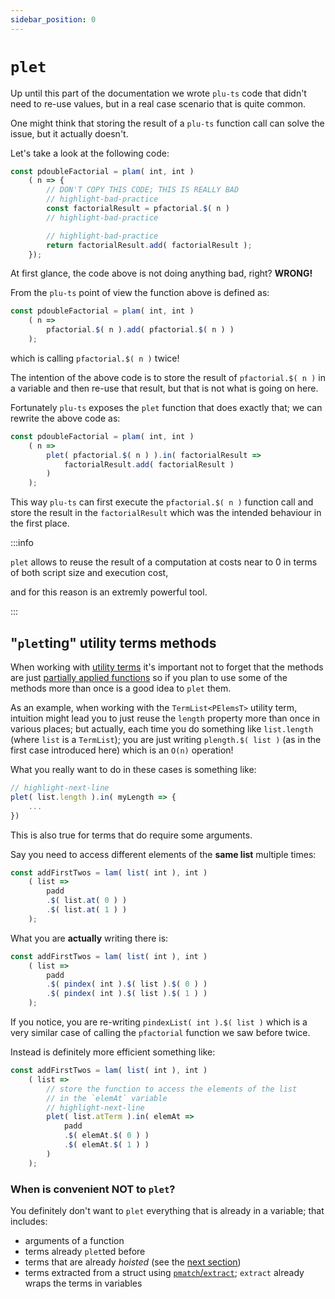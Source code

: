 ```yaml
---
sidebar_position: 0
---
```


# `plet`

Up until this part of the documentation we wrote `plu-ts` code that didn't need to re-use values, but in a real case scenario that is quite common.

One might think that storing the result of a `plu-ts` function call can solve the issue, but it actually doesn't.

Let's take a look at the following code:

```ts
const pdoubleFactorial = plam( int, int )
    ( n => {
        // DON'T COPY THIS CODE; THIS IS REALLY BAD
        // highlight-bad-practice
        const factorialResult = pfactorial.$( n )
        // highlight-bad-practice

        // highlight-bad-practice
        return factorialResult.add( factorialResult );
    });
```
At first glance, the code above is not doing anything bad, right? **WRONG!**

From the `plu-ts` point of view the function above is defined as:

```ts
const pdoubleFactorial = plam( int, int )
    ( n => 
        pfactorial.$( n ).add( pfactorial.$( n ) ) 
    );
```

which is calling `pfactorial.$( n )` twice!

The intention of the above code is to store the result of `pfactorial.$( n )` in a variable and then re-use that result, but that is not what is going on here.

Fortunately `plu-ts` exposes the `plet` function that does exactly that; we can rewrite the above code as:

```ts
const pdoubleFactorial = plam( int, int )
    ( n => 
        plet( pfactorial.$( n ) ).in( factorialResult =>
            factorialResult.add( factorialResult )
        )
    );
```

This way `plu-ts` can first execute the `pfactorial.$( n )` function call and store the result in the `factorialResult` which was the intended behaviour in the first place.

:::info

`plet` allows to reuse the result of a computation at costs near to 0 in terms of both script size and execution cost, 

and for this reason is an extremly powerful tool.

:::

## "`plet`ting" utility terms methods

When working with [utility terms](../language/values/utility_terms.md) it's important not to forget that the methods
are just [partially applied functions](../Values/Functions/partial_function_app) so if you plan to use some of the methods more than once is a good idea to `plet` them.

As an example, when working with the `TermList<PElemsT>` utility term, intuition might lead you to just reuse the `length` property more than once in various places; but actually, each time you do something like `list.length` (where `list` is a `TermList`); you are just writing `plength.$( list )` (as in the first case introduced here) which is an `O(n)` operation!

What you really want to do in these cases is something like:

```ts
// highlight-next-line
plet( list.length ).in( myLength => {
    ...
})
```
This is also true for terms that do require some arguments.

Say you need to access different elements of the **same list** multiple times:
```ts
const addFirstTwos = lam( list( int ), int )
    ( list => 
        padd
        .$( list.at( 0 ) ) 
        .$( list.at( 1 ) ) 
    );
```

What you are **actually** writing there is:

```ts
const addFirstTwos = lam( list( int ), int )
    ( list => 
        padd
        .$( pindex( int ).$( list ).$( 0 ) ) 
        .$( pindex( int ).$( list ).$( 1 ) ) 
    );
```
If you notice, you are re-writing `pindexList( int ).$( list )` which is a very similar case of calling the `pfactorial` function we saw before twice.

Instead is definitely more efficient something like:

```ts
const addFirstTwos = lam( list( int ), int )
    ( list => 
        // store the function to access the elements of the list
        // in the `elemAt` variable
        // highlight-next-line
        plet( list.atTerm ).in( elemAt =>
            padd
            .$( elemAt.$( 0 ) )
            .$( elemAt.$( 1 ) ) 
        )
    );
```

### When is convenient NOT to `plet`?

You definitely don't want to `plet` everything that is already in a variable; that includes:

- arguments of a function
- terms already `plet`ted before
- terms that are already _hoisted_ (see the [next section](./phoist))
- terms extracted from a struct using [`pmatch`/`extract`](../Control%20Flow/pmatch); `extract` already wraps the terms in variables